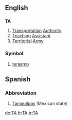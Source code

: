 {{see|Appendix:Variations of "ta"}}
{{wikipedia}}
==English==
==={{initialism}}===
'''TA'''
#[[Transportation]] [[Authority]]
#[[Teaching]] [[Assistant]]
#[[Territorial]] [[Army]]

===Symbol===
# [[teraamp]]

==Spanish==
===Abbreviation===
#[[Tamaulipas]] (Mexican state)

[[de:TA]]
[[fr:TA]]
[[tr:TA]]